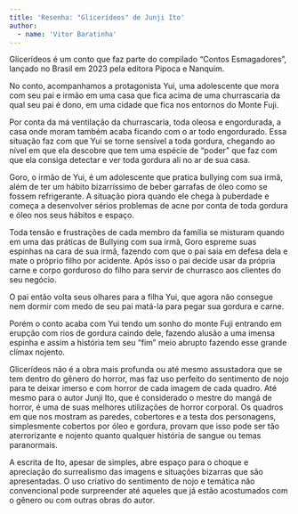 ```yaml
---
title: 'Resenha: "Glicerídeos" de Junji Ito'
author: 
  - name: 'Vitor Baratinha'
---
```


Glicerídeos é um conto que faz parte do compilado  “Contos Esmagadores”, lançado no Brasil em 2023 pela editora Pipoca e Nanquim.

No conto, acompanhamos a protagonista Yui, uma adolescente que mora com seu pai e irmão em uma casa que fica acima de uma churrascaria da qual seu pai é dono, em uma cidade que fica nos entornos do Monte Fuji.

Por conta da má ventilação da churrascaria, toda oleosa e engordurada, a casa onde moram também acaba ficando com o ar todo engordurado. Essa situação faz com que Yui se torne sensível a toda gordura, chegando ao nível em que ela descobre que tem uma espécie de “poder” que faz com que ela consiga detectar e ver toda gordura ali no ar de sua casa.


Goro, o irmão de Yui, é um adolescente que pratica bullying com sua irmã, além de ter um hábito bizarríssimo de beber garrafas de óleo como se fossem refrigerante. A situação piora quando ele chega à puberdade e começa a desenvolver sérios problemas de acne por conta de toda gordura e óleo nos seus hábitos e espaço.

Toda tensão e frustrações de cada membro da família se misturam quando em uma das práticas de Bullying com sua irmã, Goro espreme suas espinhas na cara de sua irmã, fazendo com que o pai saia em defesa dela e mate o próprio filho por acidente. Após isso o pai decide usar da própria carne e corpo gorduroso do filho para servir de churrasco aos clientes do seu negócio.

O pai então volta seus olhares para a filha Yui, que agora não consegue nem dormir com medo de seu pai matá-la para pegar sua gordura e carne. 

Porém o conto acaba com Yui tendo um sonho do monte Fuji entrando em erupção com rios de gordura caindo dele, fazendo alusão a uma imensa espinha e assim a história tem seu “fim” meio abrupto fazendo esse grande clímax nojento.

Glicerídeos não é a obra mais profunda ou até mesmo assustadora que se tem dentro do gênero do horror, mas faz uso perfeito do sentimento de nojo para te deixar imerso e com horror de cada imagem de cada quadro. Até mesmo para o autor Junji Ito, que é considerado o mestre do mangá de horror, é uma de suas melhores utilizações de horror corporal.
Os quadros em que nos mostram as paredes, cobertores e a testa dos personagens, simplesmente cobertos por óleo e gordura, provam que isso pode ser tão aterrorizante e nojento quanto qualquer história de sangue ou temas paranormais.

A escrita de Ito, apesar de simples, abre espaço para o choque e apreciação do surrealismo das imagens e situações bizarras que são apresentadas. O uso criativo do sentimento de nojo e temática não convencional pode surpreender até aqueles que já estão acostumados com o gênero ou com outras obras do autor.

<a href="https://instagram.com/Obaratinha_"><i class="bi bi-instagram"></i></a>